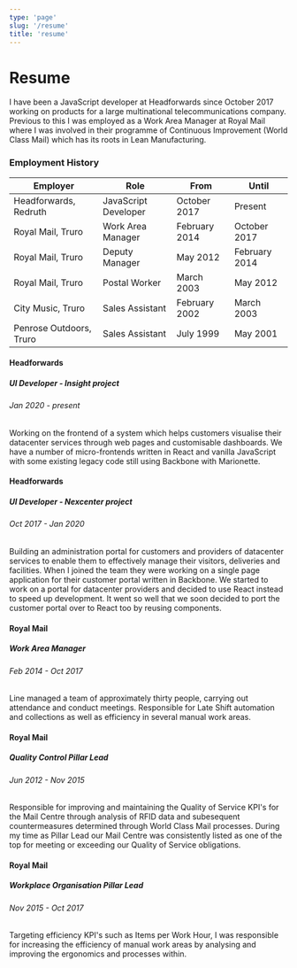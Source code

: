 ```yaml
---
type: 'page'
slug: '/resume'
title: 'resume'
---
```


# Resume

I have been a JavaScript developer at Headforwards since October 2017 working on products for a large multinational telecommunications company. Previous to this I was employed as a Work Area Manager at Royal Mail where I was involved in their programme of Continuous Improvement (World Class Mail) which has its roots in Lean Manufacturing.

### Employment History

| Employer |	Role	| From |	Until |
|------|------|----|----|
| Headforwards, Redruth	| JavaScript Developer |	October 2017	| Present |
| Royal Mail, Truro |	Work Area Manager	| February 2014	| October 2017 |
| Royal Mail, Truro	| Deputy Manager |	May 2012	| February 2014 |
| Royal Mail, Truro	| Postal Worker |	March 2003	| May 2012 |
| City Music, Truro	| Sales Assistant |	February 2002 |	March 2003 |
| Penrose Outdoors, Truro	| Sales Assistant	| July 1999	| May 2001 |

#### Headforwards
##### UI Developer - Insight project
###### Jan 2020 - present
Working on the frontend of a system which helps customers visualise their datacenter services through web pages and customisable dashboards. We have a number of micro-frontends written in React and vanilla JavaScript with some existing legacy code still using Backbone with Marionette.

#### Headforwards
##### UI Developer - Nexcenter project
###### Oct 2017 - Jan 2020
Building an administration portal for customers and providers of datacenter services to enable them to effectively manage their visitors, deliveries and facilities. When I joined the team they were working on a single page application for their customer portal written in Backbone. We started to work on a portal for datacenter providers and decided to use React instead to speed up development. It went so well that we soon decided to port the customer portal over to React too by reusing components.

#### Royal Mail
##### Work Area Manager
###### Feb 2014 - Oct 2017
Line managed a team of approximately thirty people, carrying out attendance and conduct meetings. Responsible for Late Shift automation and collections as well as efficiency in several manual work areas.

#### Royal Mail
##### Quality Control Pillar Lead
###### Jun 2012 - Nov 2015
Responsible for improving and maintaining the Quality of Service KPI's for the Mail Centre through analysis of RFID data and subesequent countermeasures determined through World Class Mail processes. During my time as Pillar Lead our Mail Centre was consistently listed as one of the top for meeting or exceeding our Quality of Service obligations.

#### Royal Mail
##### Workplace Organisation Pillar Lead
###### Nov 2015 - Oct 2017
Targeting efficiency KPI's such as Items per Work Hour, I was responsible for increasing the efficiency of manual work areas by analysing and improving the ergonomics and processes within.
